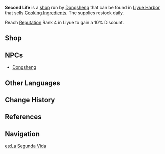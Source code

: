 {{Location Infobox
|image        = NPC Location Dongsheng Context.jpeg
|icon         = UI General Goods.png
|type         = Point of Interest
|region       = Liyue
|area         = Sea of Clouds
|subarea      = Liyue Harbor
}}
'''Second Life''' is a [[shop]] run by [[Dongsheng]] that can be found in [[Liyue Harbor]] that sells [[Cooking Ingredient]]s. The supplies restock daily.

Reach [[Reputation]] Rank 4 in Liyue to gain a 10% Discount.

==Shop==
{{Vendor|Dongsheng}}

==NPCs==
*[[Dongsheng]]

==Other Languages==
{{Other Languages
|en       = Second Life
|zhs      = 荣发商铺
|zhs_rm   = Róngfā Shāngpū
|zht      = 榮發商鋪
|zht_rm   = Róngfā Shāngpū
|zh_tl    = (Re-)Flourishment Shop
|zh_note  = From the ancient adage of Liyue ({{w|Chengyu|Chinese idiom}}) {{Lang|"a withered tree lives again"|zh-Hans=枯木发荣|zh-Hant=枯木發榮|zh-Hant_rm=kūmù fāróng|zh-Hant_lit=a withered tree flourishes|sort=zh-Hans,zh-Hant}}, to commemorate the event where [[Xiao]] saves Dongsheng's life.<ref>{{Ref/NPC|Dongsheng}}</ref>
|ja       = 栄発商店
|ja_rm    = Eihatsu Shouten<ref>{{Ref/NPC|Dongsheng|Idle}}</ref>
|ja_tl    = (Re-)Flourishment Shop
|ja_note  = From {{Lang|the adage above|ja=枯木栄を発す|ja_rm=koboku ei wo hassu}}.
|ko       = {{tt|영발|榮發}} {{tt|상점|商店}}
|ko_rm    = Yeongbal Sangjeom
|ko_tl    = (Re-)Flourishment Shop
|ko_note  = From {{Lang|the adage above|ko=고목발영(枯木發榮)|ko_rm=gomok balyeong}}.
|es       = La Segunda Vida
|es_tl    = The Second Life
|fr       = Seconde Chance
|fr_tl    = Second Chance
|ru       = Вторая жизнь
|ru_tl    = Second Life
|th       = Second Life
|vi       = Cửa {{tt|Hàng|行}} {{tt|Vinh Phát|榮發}}
|vi_tl    = (Re-)Flourishment Shop
|vi_note  = From {{Lang|the adage above|vi=Khô Mộc Phát Vinh(枯木發榮)}}.
|de       = Glanz und Gedeih
|de_tl    = Brilliance and Prosperity
|id       = Second Life
|pt       = Loja Segunda Vida
|pt_tl    = Second Life Shop
}}

==Change History==
{{Change History|1.0}}

==References==
{{Reflist}}

==Navigation==
{{PoI Navbox|Liyue}}

[[es:La Segunda Vida]]